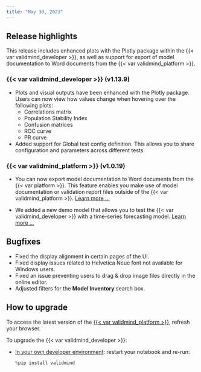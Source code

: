```yaml
---
title: "May 30, 2023"
---
```


## Release highlights

This release includes enhanced plots with the Plotly package within the {{< var validmind_developer >}}, as well as support for export of model documentation to Word documents from the {{< var validmind_platform >}}.

### {{< var validmind_developer >}} (v1.13.9)

- Plots and visual outputs have been enhanced with the Plotly package. Users can now view how values change when hovering over the following plots:
    - Correlations matrix
    - Population Stability Index
    - Confusion matrices
    - ROC curve
    - PR curve
- Added support for Global test config definition. This allows you to share configuration and parameters across different tests.

### {{< var validmind_platform >}} (v1.0.19)

- You can now export model documentation to Word documents from the {{< var platform >}}. This feature enables you make use of model documentation or validation report files outside of the {{< var validmind_platform >}}. [Learn more ...](/guide/model-documentation/export-documentation.qmd)

- We added a new demo model that allows you to test the {{< var validmind_developer >}} with a time-series forecasting model. [Learn more ...](/developer/samples-jupyter-notebooks.qmd)

## Bugfixes

- Fixed the display alignment in certain pages of the UI.
- Fixed display issues related to Helvetica Neue font not available for Windows users.
- Fixed an issue preventing users to drag & drop image files directly in the online editor.
- Adjusted filters for the **Model Inventory** search box.

## How to upgrade

To access the latest version of the [{{< var validmind_platform >}}](http://app.prod.validmind.ai/), refresh your browser.

To upgrade the {{< var validmind_developer >}}:

- [In your own developer environment](/developer/model-documentation/install-and-initialize-developer-framework.qmd): restart your notebook and re-run:
    
    ```python
    %pip install validmind
    ```